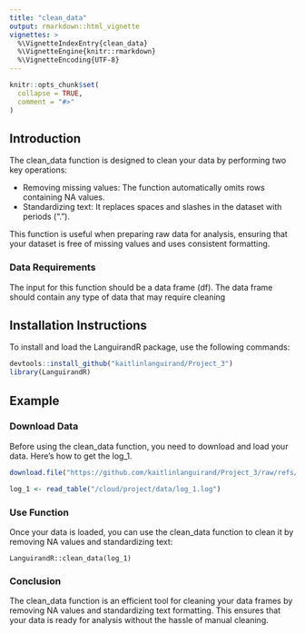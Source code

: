 ```yaml
---
title: "clean_data"
output: rmarkdown::html_vignette
vignettes: >
  %\VignetteIndexEntry{clean_data}
  %\VignetteEngine{knitr::rmarkdown}
  %\VignetteEncoding{UTF-8}
---
```


```r
knitr::opts_chunk$set(
  collapse = TRUE,
  comment = "#>"
)
```

## Introduction

The clean_data function is designed to clean your data by performing two key operations:

+ Removing missing values: The function automatically omits rows containing NA values.
+ Standardizing text: It replaces spaces and slashes in the dataset with periods (".").

This function is useful when preparing raw data for analysis, ensuring that your dataset is free of missing values and uses consistent formatting.

### Data Requirements

The input for this function should be a data frame (df). The data frame should contain any type of data that may require cleaning

## Installation Instructions

To install and load the LanguirandR package, use the following commands:

```r
devtools::install_github("kaitlinlanguirand/Project_3")
library(LanguirandR)

```


## Example

### Download Data

Before using the clean_data function, you need to download and load your data. Here’s how to get the log_1.
   
```r
download.file("https://github.com/kaitlinlanguirand/Project_3/raw/refs/heads/main/data/log_1.log", "/cloud/project/data/log_1.log")

log_1 <- read_table("/cloud/project/data/log_1.log")

```


### Use Function

Once your data is loaded, you can use the clean_data function to clean it by removing NA values and standardizing text:

```
LanguirandR::clean_data(log_1)
```

### Conclusion

The clean_data function is an efficient tool for cleaning your data frames by removing NA values and standardizing text formatting. This ensures that your data is ready for analysis without the hassle of manual cleaning.
